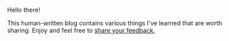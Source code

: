 Hello there!

This human-written blog contains various things I've learned that are worth sharing. Enjoy and feel free to [share your feedback.](/contact)
